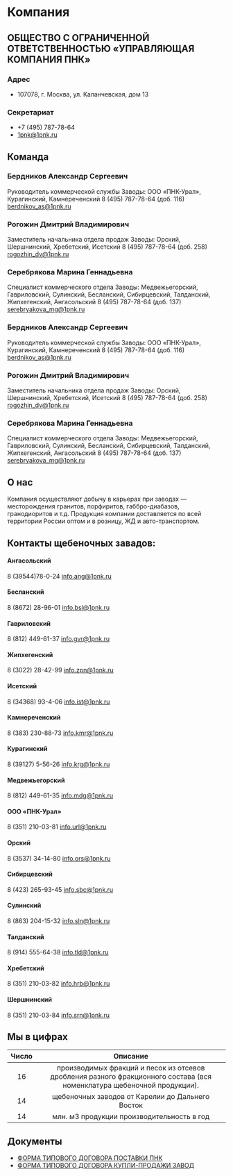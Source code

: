 # Компания


## ОБЩЕСТВО С ОГРАНИЧЕННОЙ ОТВЕТСТВЕННОСТЬЮ «УПРАВЛЯЮЩАЯ КОМПАНИЯ ПНК»
### Адрес
- 107078, г. Москва, ул. Каланчевская, дом 13

### Секретариат
- +7 (495) 787-78-64
- 1pnk@1pnk.ru

## Команда

### Бердников Александр Сергеевич
Руководитель коммерческой службы
Заводы:  ООО «ПНК-Урал», Курагинский, Камнереченский
8 (495) 787-78-64 (доб. 116)
berdnikov_as@1pnk.ru
### Рогожин Дмитрий Владимирович
Заместитель начальника отдела продаж
Заводы:  Орский, Шершнинский, Хребетский, Исетский
8 (495) 787-78-64 (доб. 258)
rogozhin_dv@1pnk.ru
### Серебрякова Марина Геннадьевна
Специалист коммерческого отдела
Заводы:  Медвежьегорский, Гавриловский, Сулинский, Бесланский, Сибирцевский, Талданский, Жипхегенский, Ангасольский
8 (495) 787-78-64 (доб. 137)
serebryakova_mg@1pnk.ru
### Бердников Александр Сергеевич
Руководитель коммерческой службы
Заводы:  ООО «ПНК-Урал», Курагинский, Камнереченский
8 (495) 787-78-64 (доб. 116)
berdnikov_as@1pnk.ru
### Рогожин Дмитрий Владимирович
Заместитель начальника отдела продаж
Заводы:  Орский, Шершнинский, Хребетский, Исетский
8 (495) 787-78-64 (доб. 258)
rogozhin_dv@1pnk.ru
### Серебрякова Марина Геннадьевна
Специалист коммерческого отдела
Заводы:  Медвежьегорский, Гавриловский, Сулинский, Бесланский, Сибирцевский, Талданский, Жипхегенский, Ангасольский
8 (495) 787-78-64 (доб. 137)
serebryakova_mg@1pnk.ru

## О нас

Компания осуществляют добычу в карьерах при заводах — месторождения гранитов, порфиритов, габбро-диабазов, гранодиоритов и т.д. 
Продукция компании доставляется по всей территории России оптом и в розницу, ЖД и авто-транспортом.

## Контакты щебеночных завадов:
#### Ангасольский
8 (39544)78-0-24 info.ang@1pnk.ru
#### Бесланский
8 (8672) 28-96-01 info.bsl@1pnk.ru
#### Гавриловский
8 (812) 449-61-37 info.gvr@1pnk.ru
#### Жипхегенский
8 (3022) 28-42-99 info.zpn@1pnk.ru
#### Исетский
8 (34368) 93-4-06 info.ist@1pnk.ru
#### Камнереченский
8 (383) 230-88-73 info.kmr@1pnk.ru
#### Курагинский
8 (39127) 5-56-26 info.krg@1pnk.ru
#### Медвежьегорский
8 (812) 449-61-35 info.mdg@1pnk.ru
#### ООО «ПНК-Урал»
8 (351) 210-03-81 info.url@1pnk.ru
#### Орский
8 (3537) 34-14-80 info.ors@1pnk.ru
#### Сибирцевский
8 (423) 265-93-45 info.sbc@1pnk.ru
#### Сулинский
8 (863) 204-15-32 info.sln@1pnk.ru
#### Талданский
8 (914) 555-64-38 info.tld@1pnk.ru
#### Хребетский
8 (351) 210-03-82 info.hrb@1pnk.ru
#### Шершнинский
8 (351) 210-03-84 info.srn@1pnk.ru


## Мы в цифрах

|   Число     |                   Описание                       | 
| :---------: | :----------------------------------------------: |
|    16       | производимых фракций и песок из отсевов дробления разного фракционного состава (вся номенклатура щебеночной продукции).
|    14       | щебеночных заводов от Карелии до Дальнего Восток |     
|    14       | млн. м3 продукции производительность в год       |     


## Документы

- [ФОРМА ТИПОВОГО ДОГОВОРА ПОСТАВКИ ПНК](https://twitter.com/B2o5T)
- [ФОРМА ТИПОВОГО ДОГОВОРА КУПЛИ-ПРОДАЖИ ЗАВОД](https://twitter.com/B2o5T)

